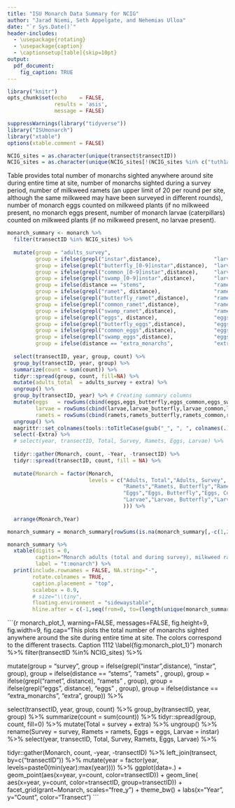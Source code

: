```yaml
---
title: "ISU Monarch Data Summary for NCIG"
author: "Jarad Niemi, Seth Appelgate, and Nehemias Ulloa"
date: "`r Sys.Date()`"
header-includes:
  - \usepackage{rotating}
  - \usepackage{caption} 
  - \captionsetup[table]{skip=10pt}
output: 
  pdf_document:
    fig_caption: TRUE
---
```


```r
library("knitr")
opts_chunk$set(echo    = FALSE, 
               results = 'asis',
               message = FALSE)
```

```r
suppressWarnings(library("tidyverse"))
library("ISUmonarch")
library("xtable")
options(xtable.comment = FALSE)
```

\setlength{\tabcolsep}{3pt}


```r
NCIG_sites = as.character(unique(transect$transectID))
NCIG_sites = as.character(unique(NCIG_sites[!(NCIG_sites %in% c("tuth1a", "tuth2a", "tsie1a"))]))
```


Table \ref{t:monarch} provides total number of monarchs sighted anywhere around 
site during entire time at site, number of monarchs sighted during a survey 
period, number of milkweed ramets (an upper limit of 20 per round per site, 
although the same milkweed may have been surveyed in different rounds), 
number of monarch eggs counted on milkweed plants (if no milkweed present, 
no monarch eggs present, number of monarch larvae (caterpillars) counted on 
milkweed plants (if no milkweed present, no larvae present).


<!-- Monarch -->

```r
monarch_summary <- monarch %>% 
  filter(transectID %in% NCIG_sites) %>%
  
  mutate(group = "adults_survey",
         group = ifelse(grepl("instar",distance),                 "larvae", group),
         group = ifelse(grepl("butterfly_[0-9]instar",distance),  "larvae_butterfly", group),
         group = ifelse(grepl("common_[0-9]instar",distance),     "larvae_common", group),
         group = ifelse(grepl("swamp_[0-9]instar",distance),      "larvae_swamp", group),
         group = ifelse(distance == "stems",                      "ramets" , group),
         group = ifelse(grepl("ramet", distance),                 "ramets" , group),
         group = ifelse(grepl("butterfly_ramet",distance),        "ramets_butterfly", group),
         group = ifelse(grepl("common_ramet",distance),           "ramets_common", group),
         group = ifelse(grepl("swamp_ramet",distance),            "ramets_swamp", group),
         group = ifelse(grepl("eggs", distance),                  "eggs"  , group),
         group = ifelse(grepl("butterfly_eggs",distance),         "eggs_butterfly", group),
         group = ifelse(grepl("common_eggs",distance),            "eggs_common", group),
         group = ifelse(grepl("swamp_eggs",distance),             "eggs_swamp", group),
         group = ifelse(distance == "extra_monarchs",             "extra",  group)) %>%
  
  select(transectID, year, group, count) %>%
  group_by(transectID, year, group) %>%
  summarize(count = sum(count)) %>%
  tidyr::spread(group, count, fill=NA) %>%
  mutate(adults_total  = adults_survey + extra) %>% 
  ungroup() %>%
  group_by(transectID, year) %>% # Creating summary columns
  mutate(eggs   = rowSums(cbind(eggs,eggs_butterfly,eggs_common,eggs_swamp), na.rm=TRUE),
         larvae = rowSums(cbind(larvae,larvae_butterfly,larvae_common,larvae_swamp), na.rm=TRUE),
         ramets = rowSums(cbind(ramets,ramets_butterfly,ramets_common,ramets_swamp), na.rm=TRUE)) %>%
  ungroup() %>%
  magrittr::set_colnames(tools::toTitleCase(gsub("_", ", ", colnames(.)))) %>%
  select(-Extra) %>%
  # select(year, transectID, Total, Survey, Ramets, Eggs, Larvae) %>%
  
  tidyr::gather(Monarch, count, -Year, -transectID) %>%
  tidyr::spread(transectID, count, fill = NA) %>%
  
  mutate(Monarch = factor(Monarch, 
                          levels = c("Adults, Total","Adults, Survey",
                                     "Ramets","Ramets, Butterfly","Ramets, Common","Ramets, Swamp",
                                     "Eggs","Eggs, Butterfly","Eggs, Common","Eggs, Swamp",
                                     "Larvae","Larvae, Butterfly","Larvae, Common","Larvae, Swamp"
                                     ))) %>%
  
  arrange(Monarch,Year) 

monarch_summary = monarch_summary[rowSums(is.na(monarch_summary[,-c(1,2)]))!=length(unique(NCIG_sites)),]

monarch_summary %>%
  xtable(digits = 0,
         caption="Monarch adults (total and during survey), milkweed ramets, monarch eggs on milkweed, and monarch larvae on milkweed. Note ramets, eggs, and larvae were collected differently for 2016. Caption 1111",
         label = "t:monarch") %>%
  print(include.rownames = FALSE, NA.string="-",
        rotate.colnames = TRUE,
        caption.placement = "top",
        scalebox = 0.9,
        # size="\\tiny",
        floating.environment = "sidewaystable",
        hline.after = c(-1,seq(from=0, to=(length(unique(monarch_summary$year))*5), by=3))) 
```






```{r monarch_plot_1, warning=FALSE, messages=FALSE, fig.height=9, fig.width=9, fig.cap="This plots the total number of monarchs sighted anywhere around the site during entire time at site. The colors correspond to the different trasects. Caption 1112 \\label{fig:monarch_plot_1}"}
monarch %>% 
  filter(transectID %in% NCIG_sites) %>%
  
  mutate(group = "survey",
         group = ifelse(grepl("instar",distance),     "instar", group),
         group = ifelse(distance == "stems",          "ramets" , group),
         group = ifelse(grepl("ramet", distance),     "ramets" , group),
         group = ifelse(grepl("eggs", distance),           "eggs"  , group),
         group = ifelse(distance == "extra_monarchs", "extra",  group)) %>%
  
  select(transectID, year, group, count) %>%
  group_by(transectID, year, group) %>%
  summarize(count = sum(count)) %>%
  tidyr::spread(group, count, fill=0) %>%
  mutate(Total  = survey + extra) %>%
  ungroup() %>%
  rename(Survey = survey,
         Ramets = ramets,
         Eggs = eggs,
         Larvae = instar) %>%
  select(year, transectID, Total, Survey, Ramets, Eggs, Larvae) %>%
  
  tidyr::gather(Monarch, count, -year, -transectID) %>%
  left_join(transect, by=c("transectID")) %>%
  mutate(year  = factor(year, levels=paste0(min(year):max(year)))) %>%
  ggplot(data=.) + 
    geom_point(aes(x=year, y=count, color=transectID)) +
    geom_line( aes(x=year, y=count, color=transectID, group=transectID)) +
    facet_grid(grant~Monarch, scales="free_y") + 
    theme_bw() + 
    labs(x="Year", y="Count", color="Transect")
```



